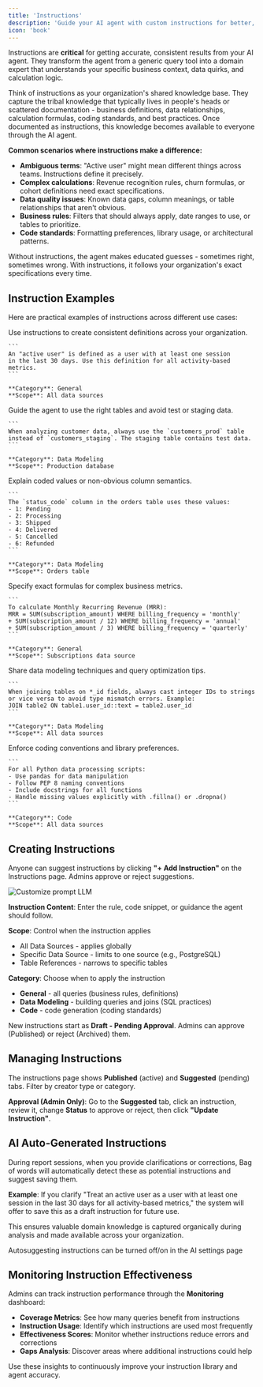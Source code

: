 ```yaml
---
title: 'Instructions'
description: 'Guide your AI agent with custom instructions for better, more accurate results'
icon: 'book'
---
```


Instructions are **critical** for getting accurate, consistent results from your AI agent. They transform the agent from a generic query tool into a domain expert that understands your specific business context, data quirks, and calculation logic.

Think of instructions as your organization's shared knowledge base. They capture the tribal knowledge that typically lives in people's heads or scattered documentation - business definitions, data relationships, calculation formulas, coding standards, and best practices. Once documented as instructions, this knowledge becomes available to everyone through the AI agent.

**Common scenarios where instructions make a difference:**

* **Ambiguous terms**: "Active user" might mean different things across teams. Instructions define it precisely.
* **Complex calculations**: Revenue recognition rules, churn formulas, or cohort definitions need exact specifications.
* **Data quality issues**: Known data gaps, column meanings, or table relationships that aren't obvious.
* **Business rules**: Filters that should always apply, date ranges to use, or tables to prioritize.
* **Code standards**: Formatting preferences, library usage, or architectural patterns.

Without instructions, the agent makes educated guesses - sometimes right, sometimes wrong. With instructions, it follows your organization's exact specifications every time.

## Instruction Examples

Here are practical examples of instructions across different use cases:

<AccordionGroup>
  <Accordion title="Defining Business Terms" icon="book-open">
    Use instructions to create consistent definitions across your organization.

    ```
    An "active user" is defined as a user with at least one session 
    in the last 30 days. Use this definition for all activity-based metrics.
    ```

    **Category**: General  
    **Scope**: All data sources
  </Accordion>

  <Accordion title="Prioritizing Data Sources" icon="database">
    Guide the agent to use the right tables and avoid test or staging data.

    ```
    When analyzing customer data, always use the `customers_prod` table 
    instead of `customers_staging`. The staging table contains test data.
    ```

    **Category**: Data Modeling  
    **Scope**: Production database
  </Accordion>

  <Accordion title="Describing Column Meanings" icon="columns">
    Explain coded values or non-obvious column semantics.

    ```
    The `status_code` column in the orders table uses these values:
    - 1: Pending
    - 2: Processing  
    - 3: Shipped
    - 4: Delivered
    - 5: Cancelled
    - 6: Refunded
    ```

    **Category**: Data Modeling  
    **Scope**: Orders table
  </Accordion>

  <Accordion title="Calculation Formulas" icon="calculator">
    Specify exact formulas for complex business metrics.

    ```
    To calculate Monthly Recurring Revenue (MRR):
    MRR = SUM(subscription_amount) WHERE billing_frequency = 'monthly'
    + SUM(subscription_amount / 12) WHERE billing_frequency = 'annual'
    + SUM(subscription_amount / 3) WHERE billing_frequency = 'quarterly'
    ```

    **Category**: General  
    **Scope**: Subscriptions data source
  </Accordion>

  <Accordion title="SQL Best Practices" icon="code">
    Share data modeling techniques and query optimization tips.

    ```
    When joining tables on *_id fields, always cast integer IDs to strings 
    or vice versa to avoid type mismatch errors. Example:
    JOIN table2 ON table1.user_id::text = table2.user_id
    ```

    **Category**: Data Modeling  
    **Scope**: All data sources
  </Accordion>

  <Accordion title="Code Standards" icon="file-code">
    Enforce coding conventions and library preferences.

    ```
    For all Python data processing scripts:
    - Use pandas for data manipulation
    - Follow PEP 8 naming conventions
    - Include docstrings for all functions
    - Handle missing values explicitly with .fillna() or .dropna()
    ```

    **Category**: Code  
    **Scope**: All data sources
  </Accordion>
</AccordionGroup>

## Creating Instructions

Anyone can suggest instructions by clicking **"+ Add Instruction"** on the Instructions page. Admins approve or reject suggestions.

![Customize prompt LLM](/assets/media/instructions/instructions.png)

**Instruction Content**: Enter the rule, code snippet, or guidance the agent should follow.

**Scope**: Control when the instruction applies
* All Data Sources - applies globally
* Specific Data Source - limits to one source (e.g., PostgreSQL)
* Table References - narrows to specific tables

**Category**: Choose when to apply the instruction
* **General** - all queries (business rules, definitions)
* **Data Modeling** - building queries and joins (SQL practices)
* **Code** - code generation (coding standards)

New instructions start as **Draft - Pending Approval**. Admins can approve (Published) or reject (Archived) them.

## Managing Instructions

The instructions page shows **Published** (active) and **Suggested** (pending) tabs. Filter by creator type or category.

**Approval (Admin Only)**: Go to the **Suggested** tab, click an instruction, review it, change **Status** to approve or reject, then click **"Update Instruction"**.

## AI Auto-Generated Instructions

During report sessions, when you provide clarifications or corrections, Bag of words will automatically detect these as potential instructions and suggest saving them.

**Example**: If you clarify "Treat an active user as a user with at least one session in the last 30 days for all activity-based metrics," the system will offer to save this as a draft instruction for future use.

This ensures valuable domain knowledge is captured organically during analysis and made available across your organization.

<Note>Autosuggesting instructions can be turned off/on in the AI settings page</Note>

## Monitoring Instruction Effectiveness

Admins can track instruction performance through the **Monitoring** dashboard:

* **Coverage Metrics**: See how many queries benefit from instructions
* **Instruction Usage**: Identify which instructions are used most frequently  
* **Effectiveness Scores**: Monitor whether instructions reduce errors and corrections
* **Gaps Analysis**: Discover areas where additional instructions could help

Use these insights to continuously improve your instruction library and agent accuracy.